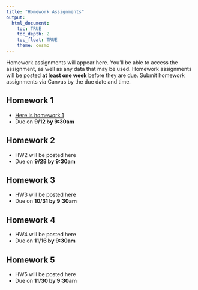 ```yaml
---
title: "Homework Assignments"
output: 
  html_document:
    toc: TRUE
    toc_depth: 2
    toc_float: TRUE
    theme: cosmo
---
```


Homework assignments will appear here. You'll be able to access the assignment, as well as any data that may be used. Homework assignments will be posted **at least one week** before they are due. Submit homework assignments via Canvas by the due date and time.

## Homework 1
- [Here is homework 1](homework/homework_1.html)
- Due on **9/12 by 9:30am**

## Homework 2
- HW2 will be posted here
- Due on **9/28 by 9:30am**

## Homework 3
- HW3 will be posted here
- Due on **10/31 by 9:30am**

## Homework 4
- HW4 will be posted here
- Due on **11/16 by 9:30am**

## Homework 5
- HW5 will be posted here
- Due on **11/30 by 9:30am**